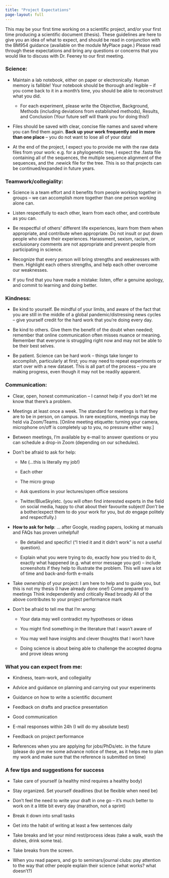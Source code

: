 ```yaml
---
title: "Project Expectations"
page-layout: full
---
```


This may be your first time working on a scientific project, and/or your first time producing a scientific document (thesis). These guidelines are here to give you an idea of what to expect, and should be read in conjunction with the BM954 guidance (available on the module MyPlace page.) Please read through these expectations and bring any questions or concerns that you would like to discuss with Dr. Feeney to our first meeting.

### Science:

-   Maintain a lab notebook, either on paper or electronically. Human memory is fallible! Your notebook should be thorough and legible -- if you come back to it in a month's time, you should be able to reconstruct what you did.

    -   For each experiment, please write the Objective, Background, Methods (including deviations from established methods), Results, and Conclusion (Your future self will thank you for doing this!)

-   Files should be saved with clear, concise file names and saved where you can find them again. **Back up your work frequently and in more than one place** -- you do not want to lose all of your data!

-   At the end of the project, I expect you to provide me with the raw data files from your work: e.g. for a phylogenetic tree, I expect the .fasta file containing all of the sequences, the multiple sequence alignment of the sequences, and the .newick file for the tree. This is so that projects can be continued/expanded in future years.

### Teamwork/collegiality:

-   Science is a team effort and it benefits from people working together in groups -- we can accomplish more together than one person working alone can.

-   Listen respectfully to each other, learn from each other, and contribute as you can.

-   Be respectful of others' different life experiences, learn from them when appropriate, and contribute when appropriate. Do not insult or put down people who share their experiences. Harassment, sexism, racism, or exclusionary comments are not appropriate and prevent people from participating in science.

-   Recognize that every person will bring strengths and weaknesses with them. Highlight each others strengths, and help each other overcome our weaknesses.

-   If you find that you have made a mistake: listen, offer a genuine apology, and commit to learning and doing better.

### Kindness:

-   Be kind to yourself. Be mindful of your limits, and aware of the fact that you are still in the middle of a global pandemic/distressing news cycles -- give yourself credit for the hard work that you're doing every day.

-   Be kind to others. Give them the benefit of the doubt when needed; remember that online communication often misses nuance or meaning. Remember that everyone is struggling right now and may not be able to be their best selves.

-   Be patient. Science can be hard work -- things take longer to accomplish, particularly at first; you may need to repeat experiments or start over with a new dataset. This is all part of the process -- you are making progress, even though it may not be readily apparent.

### Communication:

-   Clear, open, honest communication -- I cannot help if you don't let me know that there's a problem.

-   Meetings at least once a week. The standard for meetings is that they are to be in person, on campus. In rare exceptions, meetings may be held via Zoom/Teams. [Online meeting etiquette: turning your camera, microphone on/off is completely up to you, no pressure either way.]

-   Between meetings, I'm available by e-mail to answer questions or you can schedule a drop-in Zoom (depending on our schedules).

-   Don't be afraid to ask for help:

    -   Me (...this is literally my job!)

    -   Each other

    -   The micro group

    -   Ask questions in your lectures/open office sessions

    -   Twitter/BlueSky/etc. (you will often find interested experts in the field on social media, happy to chat about their favourite subject! *Don't* be a bother/expect them to do your work for you, but *do* engage politely and respectfully.)

-   **How to ask for help**: ... after Google, reading papers, looking at manuals and FAQs has proven unhelpful!

    -   Be detailed and specific! ("I tried it and it didn't work" is not a useful question).

    -   Explain what you were trying to do, exactly how you tried to do it, exactly what happened (e.g. what error message you got) -- include screenshots if they help to illustrate the problem. This will save a lot of time and back-and-forth e-mails

-   Take ownership of your project: I am here to help and to guide you, but this is not my thesis (I have already done one!) Come prepared to meetings Think independently and critically Read broadly All of the above contributes to your project performance mark

-   Don't be afraid to tell me that I'm wrong:

    -   Your data may well contradict my hypotheses or ideas

    -   You might find something in the literature that I wasn't aware of

    -   You may well have insights and clever thoughts that I won't have

    -   Doing science is about being able to challenge the accepted dogma and prove ideas wrong

### What you can expect from me:

-   Kindness, team-work, and collegiality

-   Advice and guidance on planning and carrying out your experiments

-   Guidance on how to write a scientific document

-   Feedback on drafts and practice presentation

-   Good communication

-   E-mail responses within 24h (I will do my absolute best)

-   Feedback on project performance

-   References when you are applying for jobs/PhDs/etc. in the future (please do give me some advance notice of these, as it helps me to plan my work and make sure that the reference is submitted on time)

::: callout-tip
### A few tips and suggestions for success

-   Take care of yourself (a healthy mind requires a healthy body)

-   Stay organized. Set yourself deadlines (but be flexible when need be)

-   Don't feel the need to write your draft in one go -- it's much better to work on it a little bit every day (marathon, not a sprint)

-   Break it down into small tasks

-   Get into the habit of writing at least a few sentences daily

-   Take breaks and let your mind rest/process ideas (take a walk, wash the dishes, drink some tea).

-   Take breaks from the screen.

-   When you read papers, and go to seminars/journal clubs: pay attention to the way that other people explain their science (what works? what doesn't?)
:::
